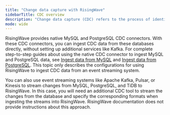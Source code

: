 ```yaml
---
title: "Change data capture with RisingWave"
sidebarTitle: CDC overview
description: "Change data capture (CDC) refers to the process of identifying and capturing data changes in a database and then delivering the changes to a downstream service in real-time."
mode: wide
---
```

RisingWave provides native MySQL and PostgreSQL CDC connectors. With these CDC connectors, you can ingest CDC data from these databases directly, without setting up additional services like Kafka. For complete step-to-step guides about using the native CDC connector to ingest MySQL and PostgreSQL data, see [Ingest data from MySQL](/integrations/sources/mysql-cdc) and [Ingest data from PostgreSQL](/integrations/sources/postgresql-cdc). This topic only describes the configurations for using RisingWave to ingest CDC data from an event streaming system.

You can also use event streaming systems like Apache Kafka, Pulsar, or Kinesis to stream changes from MySQL, PostgreSQL, and TiDB to RisingWave. In this case, you will need an additional CDC tool to stream the changes from the database and specify the corresponding formats when ingesting the streams into RisingWave. RisingWave documentation does not provide instructions about this approach.


